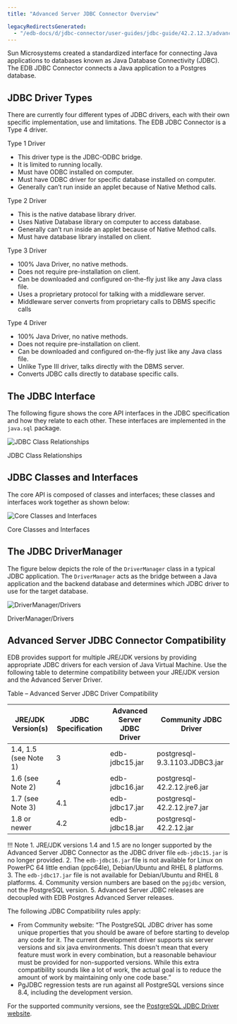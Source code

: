 ```yaml
---
title: "Advanced Server JDBC Connector Overview"

legacyRedirectsGenerated:
  - "/edb-docs/d/jdbc-connector/user-guides/jdbc-guide/42.2.12.3/advanced_server_jdbc_connector_overview.html"
---
```


<div id="advanced_server_jdbc_connector_overview" class="registered_link"></div>

Sun Microsystems created a standardized interface for connecting Java applications to databases known as Java Database Connectivity (JDBC). The EDB JDBC Connector connects a Java application to a Postgres database.

<div id="jdbc_driver_types" class="registered_link"></div>

## JDBC Driver Types

There are currently four different types of JDBC drivers, each with their own specific implementation, use and limitations. The EDB JDBC Connector is a Type 4 driver.

Type 1 Driver

-   This driver type is the JDBC-ODBC bridge.
-   It is limited to running locally.
-   Must have ODBC installed on computer.
-   Must have ODBC driver for specific database installed on computer.
-   Generally can’t run inside an applet because of Native Method calls.

Type 2 Driver

-   This is the native database library driver.
-   Uses Native Database library on computer to access database.
-   Generally can’t run inside an applet because of Native Method calls.
-   Must have database library installed on client.

Type 3 Driver

-   100% Java Driver, no native methods.
-   Does not require pre-installation on client.
-   Can be downloaded and configured on-the-fly just like any Java class file.
-   Uses a proprietary protocol for talking with a middleware server.
-   Middleware server converts from proprietary calls to DBMS specific calls

Type 4 Driver

-   100% Java Driver, no native methods.
-   Does not require pre-installation on client.
-   Can be downloaded and configured on-the-fly just like any Java class file.
-   Unlike Type III driver, talks directly with the DBMS server.
-   Converts JDBC calls directly to database specific calls.

## The JDBC Interface

The following figure shows the core API interfaces in the JDBC specification and how they relate to each other. These interfaces are implemented in the `java.sql` package.

![JDBC Class Relationships](images/jdbc_class_relationships.png)

JDBC Class Relationships

## JDBC Classes and Interfaces

The core API is composed of classes and interfaces; these classes and interfaces work together as shown below:

![Core Classes and Interfaces](images/core_classes_and_interfaces.png)

Core Classes and Interfaces

## The JDBC DriverManager

The figure below depicts the role of the `DriverManager` class in a typical JDBC application. The `DriverManager` acts as the bridge between a Java application and the backend database and determines which JDBC driver to use for the target database.

![DriverManager/Drivers](images/drivermanager_drivers.png)

DriverManager/Drivers

## Advanced Server JDBC Connector Compatibility

EDB provides support for multiple JRE/JDK versions by providing appropriate JDBC drivers for each version of Java Virtual Machine. Use the following table to determine compatibility between your JRE/JDK version and the Advanced Server Driver.

Table – Advanced Server JDBC Driver Compatibility

| JRE/JDK Version(s)    | JDBC Specification | Advanced Server JDBC Driver | Community JDBC Driver         |
| --------------------- | ------------------ | --------------------------- | ----------------------------- |
| 1.4, 1.5 (see Note 1) | 3                  | edb-jdbc15.jar              | postgresql-9.3.1103.JDBC3.jar |
| 1.6 (see Note 2)      | 4                  | edb-jdbc16.jar              | postgresql-42.2.12.jre6.jar   |
| 1.7 (see Note 3)      | 4.1                | edb-jdbc17.jar              | postgresql-42.2.12.jre7.jar   |
| 1.8 or newer          | 4.2                | edb-jdbc18.jar              | postgresql-42.2.12.jar        |

!!! Note
    1.  JRE/JDK versions 1.4 and 1.5 are no longer supported by the Advanced Server JDBC Connector as the JDBC driver file `edb-jdbc15.jar` is no longer provided.
    2.  The `edb-jdbc16.jar` file is not available for Linux on PowerPC 64 little endian (ppc64le), Debian/Ubuntu and RHEL 8 platforms.
    3.  The `edb-jdbc17.jar` file is not available for Debian/Ubuntu and RHEL 8 platforms.
    4.  Community version numbers are based on the `pgjdbc` version, not the PostgreSQL version.
    5.  Advanced Server JDBC releases are decoupled with EDB Postgres Advanced Server releases.

The following JDBC Compatibility rules apply:

-   From Community website: “The PostgreSQL JDBC driver has some unique properties that you should be aware of before starting to develop any code for it. The current development driver supports six server versions and six java environments. This doesn't mean that every feature must work in every combination, but a reasonable behaviour must be provided for non-supported versions. While this extra compatibility sounds like a lot of work, the actual goal is to reduce the amount of work by maintaining only one code base.”
-   PgJDBC regression tests are run against all PostgreSQL versions since 8.4, including the development version.

For the supported community versions, see the [PostgreSQL JDBC Driver website](https://jdbc.postgresql.org/download.html).

